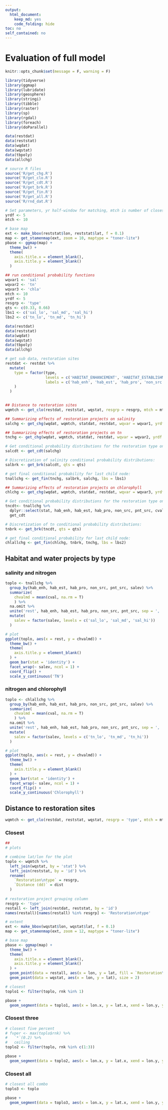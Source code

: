 ```yaml
---
output:
  html_document:
    keep_md: yes
    code_folding: hide
toc: no
self_contained: no
---
```

  
# Evaluation of full model

```r
knitr::opts_chunk$set(message = F, warning = F)

library(tidyverse)
library(ggmap)
library(lubridate)
library(geosphere)
library(stringi)
library(tibble)
library(raster)
library(sp)
library(rgdal)
library(foreach)
library(doParallel)

data(restdat)
data(reststat)
data(wqdat)
data(wqstat)
data(tbpoly)
data(allchg)

# source R files
source('R/get_chg.R')
source('R/get_clo.R')
source('R/get_cdt.R')
source('R/get_brk.R')
source('R/get_fin.R')
source('R/get_all.R')
source('R/rnd_dat.R')

# Set parameters, yr half-window for matching, mtch is number of closest matches
yrdf <- 5
mtch <- 10

# base map
ext <- make_bbox(reststat$lon, reststat$lat, f = 0.1)
map <- get_stamenmap(ext, zoom = 10, maptype = "toner-lite")
pbase <- ggmap(map) +
  theme_bw() +
  theme(
    axis.title.x = element_blank(),
    axis.title.y = element_blank()
  )

## run conditional probability functions
wqvar1 <- 'sal'
wqvar2 <- 'tn'
wqvar3 <- 'chla'
mtch <- 10
yrdf <- 5
resgrp <- 'type' 
qts <- c(0.33, 0.66)
lbs1 <- c('sal_lo', 'sal_md', 'sal_hi')
lbs2 <- c('tn_lo', 'tn_md', 'tn_hi')

data(restdat)
data(reststat)
data(wqdat)
data(wqstat)
data(tbpoly)
data(allchg)

# get sub data, restoration sites
restdat <- restdat %>% 
  mutate(
    type = factor(type, 
                  levels = c('HABITAT_ENHANCEMENT', 'HABITAT_ESTABLISHMENT', 'HABITAT_PROTECTION', 'NONPOINT_SOURCE', 'POINT_SOURCE'),
                  labels = c('hab_enh', 'hab_est', 'hab_pro', 'non_src', 'pnt_src')
    )
  )

 
## Distance to restoration sites
wqmtch <- get_clo(restdat, reststat, wqstat, resgrp = resgrp, mtch = mtch)

## Summarizing effects of restoration projects on salinity
salchg <- get_chg(wqdat, wqmtch, statdat, restdat, wqvar = wqvar1, yrdf = yrdf)

## Summarizing effects of restoration projects on tn
tnchg <- get_chg(wqdat, wqmtch, statdat, restdat, wqvar = wqvar2, yrdf = yrdf)

# Get conditional probability distributions for the restoration type on salinity 
salcdt <- get_cdt(salchg)

# Discretization of salinity conditional probability distributions: 
salbrk <- get_brk(salcdt, qts = qts)

# get final conditional probability for last child node:
tnallchg <- get_fin(tnchg, salbrk, salchg, lbs = lbs1)

## Summarizing effects of restoration projects on chlorophyll
chlchg <- get_chg(wqdat, wqmtch, statdat, restdat, wqvar = wqvar3, yrdf = yrdf)

# Get conditional probability distributions for the restoration type on tn
tncdt<- tnallchg %>% 
  dplyr::select(stat, hab_enh, hab_est, hab_pro, non_src, pnt_src, cval) %>% 
  get_cdt

# Discretization of tn conditional probability distributions: 
tnbrk <- get_brk(tncdt, qts = qts)

# get final conditional probability for last child node:
chlallchg <- get_fin(chlchg, tnbrk, tnchg, lbs = lbs2)
```

## Habitat and water projects by type {.tabset}

### salinity and nitrogen

```r

toplo <- tnallchg %>% 
  group_by(hab_enh, hab_est, hab_pro, non_src, pnt_src, salev) %>% 
  summarize(
    chvalmd = mean(cval, na.rm = T)
    ) %>% 
  na.omit %>% 
  unite('rest', hab_enh, hab_est, hab_pro, non_src, pnt_src, sep = ', ') %>% 
  mutate(
    salev = factor(salev, levels = c('sal_lo', 'sal_md', 'sal_hi')) 
  )

# plot
ggplot(toplo, aes(x = rest, y = chvalmd)) + 
  theme_bw() + 
  theme(
    axis.title.y = element_blank()
  ) +
  geom_bar(stat = 'identity') +
  facet_wrap(~ salev, ncol = 1) + 
  coord_flip() +
  scale_y_continuous('TN')
```

### nitrogen and chlorophyll

```r

toplo <- chlallchg %>% 
  group_by(hab_enh, hab_est, hab_pro, non_src, pnt_src, salev) %>% 
  summarize(
    chvalmd = mean(cval, na.rm = T)
    ) %>% 
  na.omit %>% 
  unite('rest', hab_enh, hab_est, hab_pro, non_src, pnt_src, sep = ', ') %>% 
  mutate(
    salev = factor(salev, levels = c('tn_lo', 'tn_md', 'tn_hi')) 
  )

# plot
ggplot(toplo, aes(x = rest, y = chvalmd)) + 
  theme_bw() + 
  theme(
    axis.title.y = element_blank()
  ) +
  geom_bar(stat = 'identity') +
  facet_wrap(~ salev, ncol = 1) + 
  coord_flip() +
  scale_y_continuous('Chlorophyll')
```

## Distance to restoration sites {.tabset}

```r
wqmtch <- get_clo(restdat, reststat, wqstat, resgrp = 'type', mtch = mtch)
```

### Closest 
```r
## 
# plots

# combine lat/lon for the plot
toplo <- wqmtch %>% 
  left_join(wqstat, by = 'stat') %>% 
  left_join(reststat, by = 'id') %>% 
  rename(
    `Restoration\ntype` = resgrp,
    `Distance (dd)` = dist
  )
    
# restoration project grouping column
resgrp <- 'type'
restall <- left_join(restdat, reststat, by = 'id')
names(restall)[names(restall) %in% resgrp] <- 'Restoration\ntype'

# extent
ext <- make_bbox(wqstat$lon, wqstat$lat, f = 0.1)
map <- get_stamenmap(ext, zoom = 12, maptype = "toner-lite")

# base map
pbase <- ggmap(map) +
  theme_bw() +
  theme(
    axis.title.x = element_blank(),
    axis.title.y = element_blank()
  ) +
  geom_point(data = restall, aes(x = lon, y = lat, fill = `Restoration\ntype`), size = 4, pch = 21) +
  geom_point(data = wqstat, aes(x = lon, y = lat), size = 2)

# closest
toplo1 <- filter(toplo, rnk %in% 1)

pbase + 
  geom_segment(data = toplo1, aes(x = lon.x, y = lat.x, xend = lon.y, yend = lat.y, alpha = -`Distance (dd)`, linetype = `Restoration\ntype`), size = 1)
```

### Closest three
```r
# closest five percent
# fvper <- max(toplo$rnk) %>% 
#   `*`(0.2) %>% 
#   ceiling
toplo2 <- filter(toplo, rnk %in% c(1:3))

pbase + 
  geom_segment(data = toplo2, aes(x = lon.x, y = lat.x, xend = lon.y, yend = lat.y, alpha = -`Distance (dd)`, linetype = `Restoration\ntype`), size = 1)
```

### Closest all
```r
# closest all combo
toplo3 <- toplo

pbase + 
  geom_segment(data = toplo3, aes(x = lon.x, y = lat.x, xend = lon.y, yend = lat.y, alpha = -`Distance (dd)`, linetype = `Restoration\ntype`), size = 1)
```

